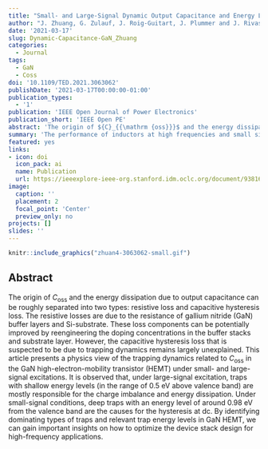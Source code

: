 ```yaml
---
title: "Small- and Large-Signal Dynamic Output Capacitance and Energy Loss in GaN-on-Si Power HEMTs"
author: "J. Zhuang, G. Zulauf, J. Roig-Guitart, J. Plummer and J. Rivas"
date: '2021-03-17'
slug: Dynamic-Capacitance-GaN_Zhuang
categories:
  - Journal
tags:
  - GaN
  - Coss
doi: '10.1109/TED.2021.3063062'
publishDate: '2021-03-17T00:00:00-01:00'
publication_types:
  - '1'
publication: 'IEEE Open Journal of Power Electronics'
publication_short: 'IEEE Open PE'
abstract: 'The origin of ${C}_{{\mathrm {oss}}}$ and the energy dissipation due to output capacitance can be roughly separated into two types: resistive loss and capacitive hysteresis loss. The resistive losses are due to the resistance of gallium nitride (GaN) buffer layers and Si-substrate. These loss components can be potentially improved by reengineering the doping concentrations in the buffer stacks and substrate layer. However, the capacitive hysteresis loss that is suspected to be due to trapping dynamics remains largely unexplained. This article presents a physics view of the trapping dynamics related to ${C}_{{\mathrm {oss}}}$ in the GaN high-electron-mobility transistor (HEMT) under small- and large-signal excitations. It is observed that, under large-signal excitation, traps with shallow energy levels (in the range of 0.5 eV above valence band) are mostly responsible for the charge imbalance and energy dissipation. Under small-signal conditions, deep traps with an energy level of around 0.98 eV from the valence band are the causes for the hysteresis at dc. By identifying dominating types of traps and relevant trap energy levels in GaN HEMT, we can gain important insights on how to optimize the device stack design for high-frequency applications.'
summary: 'The performance of inductors at high frequencies and small sizes is one of the largest limiting factors in the continued miniaturization of dc-dc converters. Piezoelectric resonators can have a very high quality factor and provide an inductive impedance between their series and parallel resonant frequencies, making them a promising technology for further miniaturizing dc-dc converters.'
featured: yes
links:
- icon: doi
  icon_pack: ai
  name: Publication
  url: https://ieeexplore-ieee-org.stanford.idm.oclc.org/document/9381643
image:
  caption: ''
  placement: 2
  focal_point: 'Center'
  preview_only: no
projects: []
slides: ''
---
```



```r
knitr::include_graphics("zhuan4-3063062-small.gif")
```

## Abstract 

The origin of ${C}_{{\mathrm {oss}}}$ and the energy dissipation due to output capacitance can be roughly separated into two types: resistive loss and capacitive hysteresis loss. The resistive losses are due to the resistance of gallium nitride (GaN) buffer layers and Si-substrate. These loss components can be potentially improved by reengineering the doping concentrations in the buffer stacks and substrate layer. However, the capacitive hysteresis loss that is suspected to be due to trapping dynamics remains largely unexplained. This article presents a physics view of the trapping dynamics related to ${C}_{{\mathrm {oss}}}$ in the GaN high-electron-mobility transistor (HEMT) under small- and large-signal excitations. It is observed that, under large-signal excitation, traps with shallow energy levels (in the range of 0.5 eV above valence band) are mostly responsible for the charge imbalance and energy dissipation. Under small-signal conditions, deep traps with an energy level of around 0.98 eV from the valence band are the causes for the hysteresis at dc. By identifying dominating types of traps and relevant trap energy levels in GaN HEMT, we can gain important insights on how to optimize the device stack design for high-frequency applications.